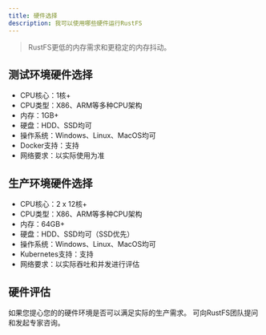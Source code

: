 ```yaml
---
title: 硬件选择
description: 我可以使用哪些硬件运行RustFS
---
```


> RustFS更低的内存需求和更稳定的内存抖动。


## 测试环境硬件选择

- CPU核心：1核+ 
- CPU类型：X86、ARM等多种CPU架构
- 内存：1GB+
- 硬盘：HDD、SSD均可
- 操作系统：Windows、Linux、MacOS均可
- Docker支持：支持
- 网络要求：以实际使用为准

## 生产环境硬件选择

- CPU核心：2 x 12核+
- CPU类型：X86、ARM等多种CPU架构
- 内存：64GB+
- 硬盘：HDD、SSD均可（SSD优先）
- 操作系统：Windows、Linux、MacOS均可
- Kubernetes支持：支持
- 网络要求：以实际吞吐和并发进行评估


## 硬件评估

如果您提心您的的硬件环境是否可以满足实际的生产需求。
可向RustFS团队提问和发起专家咨询。



